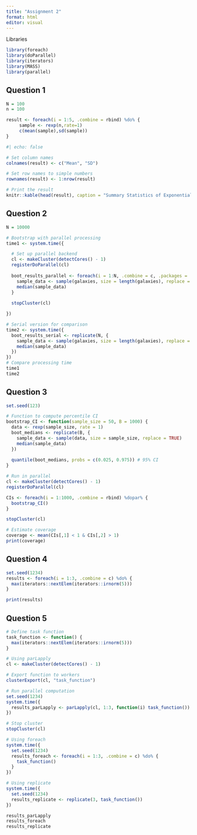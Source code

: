 ```yaml
---
title: "Assignment 2"
format: html
editor: visual
---
```


Libraries

```r
library(foreach)
library(doParallel)
library(iterators)
library(MASS)
library(parallel)


```

## Question 1

```r
N = 100 
n = 100

result <- foreach(i = 1:5, .combine = rbind) %do% { 
     sample <- rexp(n,rate=1)
     c(mean(sample),sd(sample))
} 


```

```r
#| echo: false

# Set column names
colnames(result) <- c("Mean", "SD")

# Set row names to simple numbers
rownames(result) <- 1:nrow(result)

# Print the result
knitr::kable(head(result), caption = "Summary Statistics of Exponential Samples - first 5 values")
```

## Question 2

```r
N = 10000

# Bootstrap with parallel processing
time1 <- system.time({

  # Set up parallel backend
  cl <- makeCluster(detectCores() - 1)  
  registerDoParallel(cl)
    
  boot_results_parallel <- foreach(i = 1:N, .combine = c, .packages = 'MASS') %dopar% {
    sample_data <- sample(galaxies, size = length(galaxies), replace = TRUE)
    median(sample_data)
  }
  
  stopCluster(cl)

})

# Serial version for comparison
time2 <- system.time({
  boot_results_serial <- replicate(N, {
    sample_data <- sample(galaxies, size = length(galaxies), replace = TRUE)
    median(sample_data)
  })
})
# Compare processing time
time1
time2

```

## Question 3

```r
set.seed(123)

# Function to compute percentile CI
bootstrap_CI <- function(sample_size = 50, B = 1000) {
  data <- rexp(sample_size, rate = 1)
  boot_medians <- replicate(B, {
    sample_data <- sample(data, size = sample_size, replace = TRUE)
    median(sample_data)
  })
  
  quantile(boot_medians, probs = c(0.025, 0.975)) # 95% CI
}

# Run in parallel
cl <- makeCluster(detectCores() - 1)
registerDoParallel(cl)

CIs <- foreach(i = 1:1000, .combine = rbind) %dopar% {
  bootstrap_CI()
}

stopCluster(cl)

# Estimate coverage
coverage <- mean(CIs[,1] < 1 & CIs[,2] > 1)
print(coverage)

```

## Question 4

```r
set.seed(1234)
results <- foreach(i = 1:3, .combine = c) %do% {
  max(iterators::nextElem(iterators::irnorm(5)))
}

print(results)
```

## Question 5

```r

# Define task function
task_function <- function() {
  max(iterators::nextElem(iterators::irnorm(5)))
}

# Using parLapply
cl <- makeCluster(detectCores() - 1)

# Export function to workers
clusterExport(cl, "task_function")

# Run parallel computation
set.seed(1234)
system.time({
  results_parLapply <- parLapply(cl, 1:3, function(i) task_function())
})

# Stop cluster
stopCluster(cl)

# Using foreach
system.time({
  set.seed(1234)
  results_foreach <- foreach(i = 1:3, .combine = c) %do% {
    task_function()
  }
})

# Using replicate
system.time({
  set.seed(1234)
  results_replicate <- replicate(3, task_function())
})

results_parLapply
results_foreach
results_replicate
```
